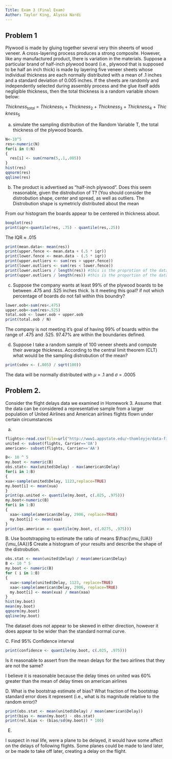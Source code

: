 ```yaml
---
Title: Exam 3 (Final Exam)
Author: Taylor King, Alyssa Nardi
---
```


Problem 1 
--- 
Plywood is made by gluing together several very thin sheerts of wood veneer. A cross-layering process produces a strong composite. However, like any manufactured product, there is variation in the materials. Suppose a particular brand of half-inch plywood board (i.e., plywood that is supposed to be half an inch thick) is made by layering five veneer sheets whose individual thickness are each normally distributed with a mean of .1 inches and a standard deviation of 0.005 inches. If the sheets are randomly and independently selected during assembly process and the glue itself adds negligible thickness, then the total thickness is a random variable shown below:

$Thickness_{total}\ =\ Thickness_{1}\ +\ Thickness_{2}\ +\ Thickness_{3}\ +\ Thickness_{4}\ +\ Thickness_{5}$


a. simulate the sampling distribution of the Random Variable T, the total thickness of the plywood boards.

```r
N<-10^5
res<-numeric(N)
for(i in 0:N)
{
  res[i] <- sum(rnorm(5,.1,.005))
}
hist(res)
qqnorm(res)
qqline(res)
```

b. The product is advertised as "half-inch plywood". Does this seem reasonable, given the distrobution of T? (You should consider the distrobution shape, center and spread, as well as outliers.
The Distrobution shape is symetricly distributed about the mean 
      
From our histogram the boards appear to be centered in thickness about.

```r
boxplot(res)
print(iqr<-quantile(res, .75) - quantile(res,.25))
```

The IQR $\approx\ .015$
```r
print(mean.data<- mean(res))
print(upper.fence <- mean.data + (.5 * iqr))
print(lower.fence <- mean.data - (.5 * iqr))
print(upper.outliers <- sum(res > upper.fence))
print(lower.outliers <- sum(res < lower.fence))
print(lower.outliers / length(res)) #this is the proprotion of the data that is an lower outlier.
print(upper.outliers / length(res)) #this is the proportion of the data that is an upper outlier.
```

c. Suppose the company wants at least 99% of the plywood boards to be between .475 and .525 inches thick. Is it meeting this goal? if not which percentage of boards do not fall within this boundry?

```r
lower.oob<-sum(res<.475)
upper.oob<-sum(res>.525)
total.oob <- lower.oob + upper.oob
print(total.oob / N)
```
The company is not meeting it's goal of having 99% of boards within the range of .475 and .525. 97.47% are within the boundaries defined. 

d. Suppose I take a random sample of 100 veneer sheets and compute their average thickness. According to the central limit theorem (CLT) what would be the sampling distrobution of the mean?
``` r
print(sdev <- (.005) / sqrt(100))
```
The data will be normally distributed with $\mu\ =\ .1$ and $\sigma\ =\ .0005$  


Problem 2.
---
Consider the flight delays data we examined in Homework 3.  Assume that the data can be considered a representative sample from a larger population of United Airlines and American airlines flights flown under certain circumstances

a.
```r
flights<-read.csv(file=url("http://www1.appstate.edu/~thomleyje/data-files/FlightDelays.csv"))
united <- subset(flights, Carrier=='UA')
american<- subset(flights, Carrier=='AA')

B<- 10 ^ 5 
my.boot <- numeric(B)
obs.stat<- max(united$Delay) - max(american$Delay)
for(i in 1:B)
{
xua<-sample(united$Delay, 1123,replace=TRUE)
my.boot[i] <- mean(xua)
}
print(qs.united <- quantile(my.boot, c(.025, .975)))
my.boot<-numeric(B)
for(i in 1:B)
{
  xaa<-sample(american$Delay, 2906, replace=TRUE)
  my.boot[i] <- mean(xaa)
}
print(qs.american <- quantile(my.boot, c(.0275, .975)))
```

B. Use bootstrapping to estimate the ratio of means $\frac{\mu_{UA}}{\mu_{AA}}$ Create a histogram of your results and describe the shape of the distrobution.

```r
obs.stat <- mean(united$Delay) / mean(american$Delay)
B <- 10 ^ 5 
my.boot <- numeric(B)
for ( i in 1:B)
{
  xua<-sample(united$Delay, 1123, replace=TRUE)
  xaa<-sample(american$Delay, 2906, replace=TRUE)
  my.boot[i] <- mean(xua) / mean(xaa) 
}
hist(my.boot)
mean(my.boot)
qqnorm(my.boot)
qqline(my.boot)
```

The dataset does not appear to be skewed in either direction, however it does appear to be wider than the standard normal curve. 

C. Find 95% Confidence interval
```r

print(confidence <- quantile(my.boot, c(.025, .975)))

```
Is it reasonable to assert from the mean delays for the two airlines that they are not the same? 
  
I believe it is reasonable because the delay times on united was $60{\%}$ greater than the mean of delay times on american airlines 

D. What is the bootstrap estimate of bias? What fraction of the bootstrap standard error does it represent (i.e., what is its magnitude relative to the random error)?

``` r

print(obs.stat <- mean(united$Delay) / mean(american$Delay))
print(bias <- mean(my.boot) - obs.stat)
print(rel.bias <- (bias/sd(my.boot)) * 100)

```

E.

I suspect in real life, were a plane to be delayed, it would have some affect on the delays of following flights. Some planes could be made to land later, or be made to take off later, creating a delay on the flight.
